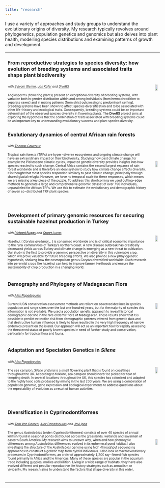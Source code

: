 ```yaml
---
title: "research"
---
```


I use a variety of approaches and study groups to understand the evolutionary origins of diversity. My research typically revolves around phylogenetics, population genetics and genomics but also delves into plant health, modelling species distributions and examining patterns of growth and development.

<table id="myTable" style="padding-top:16px padding-bottom:16px">
<tr>
<td>
  
#### From reproductive strategies to species diversity: how evolution of breeding systems and associated traits shape plant biodiversity

<font size="1">
_with [Sylvain Glemin](https://scholar.google.fr/citations?user=Ol-P2LQAAAAJ&hl=en), [Jos Kafer](https://lbbe.univ-lyon1.fr/-Kafer-Jos-.html?lang=fr) and [DiveRS](https://www.fondationbiodiversite.fr/en/the-frb-in-action/programs-and-projects/le-cesab/divers/)_

Angiosperms (flowering plants) present an exceptional diversity of breeding systems, with variation both in gender distribution within and among individuals (from hermaphroditism to separate sexes) and in mating patterns (from strict outcrossing to predominant selfing). Breeding systems have been shown to affect species diversification and to be associated with other life-history and ecological traits. Consequently, breeding systems could be an important determinant of the observed species diversity in flowering plants. The __DiveRS__ project aims at exploring the hypothesis that the combination of traits associated with breeding systems could be an important key to understanding evolutionary success and plant species diversity. 
</font>
</td>
  
  <td align="right">
  
  ![](images/divers.png){width=60%}
  
  </td>
</tr>

<tr>
  <td>

#### Evolutionary dynamics of central African rain forests

<font size="1">
_with [Thomas Couvreur](http://www.couvreurlab.org/)_

Tropical rain forests (TRFs) are hyper-diverse ecosystems and ongoing climate change will have an extraordinary impact on their biodiversity. Studying how past climate change, for example the Pleistocene climatic cycles, impacted genetic diversity provides insights into how species reacted to such change. Central Africa contains the second largest expanse of rain forest worldwide and is therefore an ideal system to study how climate change affects diversity. It is thought that most species responded similarly to past climate change, principally through shared glacial refugia. However, we have no temporal scale for these responses, which means we are missing a key piece of the puzzle. To address this shortcoming we used cutting-edge methods to generate a large and comprehensive genomic dataset of over 750 individuals, unparalleled for African TRFs. We use this to estimate the evolutionary and demographic history of seven co-distributed TRF plant species.
</font>

##

##

  </td>
  <td align="right">
  
  ![](images/afrodynpng){width=60%}
  
  </td>
  
</tr>

<tr>
  <td>

#### Development of primary genomic resources for securing sustainable hazelnut production in Turkey
<font size="1">
_with [Richard Buggs](http://richardbuggs.com/) and [Stuart Lucas](http://myweb.sabanciuniv.edu/slucas/)_

Hazelnut ( _Corylus avellana_ L. ) is consumed worldwide and is of critical economic importance to the rural communities of Turkey's northern coast. A new disease outbreak has drastically decreased yields across Turkey and climate change is emerging as a new threat to cultivation. Our study is the first to provide a genomic perspective on diversity in this vulnerable crop, which will prove valuable for future breeding efforts.  We also provide a new p0hylogenetic hypothesis, shoiwng how the cosmopolitan genus _Corylus_ diversified worldwide. Such research into perennial crops like hazelnut can help to improve farmer livelihoods and ensure the sustainability of crop production in a changing world.

</font>
  </td>
  <td align="right">
  
  ![](images/divers.png){width=60%}
  
  </td>
  
</tr>


<tr>
  <td>

#### Demography and Phylogeny of Madagascan Flora

<font size="1">
_with [Alex Papadopulos](http://labadopulos.co.uk/)_

Current IUCN conservation assessment methods are reliant on observed declines in species population and range sizes over the last one hundred years, but for the majority of species this information is not available. We used a population genetic appraoch to reveal historical demographic decline in the rare endemic flora of Madagascar. These results show that it is possible to predict extinction risk from demographic patterns inferred from genetic data and that destructive human influence is likely to have resulted in the very high frequency of narrow endemics present on the island. Our approach will act as an important tool for rapidly assessing the threatened status of poorly known species in need of further study and conservation, particularly for tropical flora and fauna.

</font>
  </td>
  <td align="right">
  
  ![](images/divers.png){width=60%}
  
  </td>
  
</tr>

<tr>
  <td>

#### Adaptation and Speciation Genetics in _Silene_

<font size="1">
_with [Alex Papadopulos](http://labadopulos.co.uk/)_

The sea campion, _Silene uniflora_ is a small flowering plant that is found on coastlines throughout the UK. According to folklore, sea campion should never be picked for fear of tempting death. In several locations throughout the UK, this species has colonised and adapted to the highly toxic soils produced by mining in  the last 200 years. We are using a combination of population genomic, gene expression and ecological experiments to address questions about the repeatability of evolution as a result of human activities.
</font>

##

##

  </td>
  <td align="right">
  
  ![](images/divers.png){width=60%}
  
  </td>
  
</tr>

<tr>
  <td>

#### Diversification in Cyprinodontiformes

<font size="1">
_with [Tom Van Dooren](http://tomvandooren.eu/), [Alex Papadopulos](http://labadopulos.co.uk/) and [Javi Igea](https://www.javierigea.com/)_

The genus _Austrolebias_ (order: Cyprinodontiformes) consists of over 40 species of annual killifish found in seasonal ponds distributed across the grasslands, wetlands and savannah of eastern South America. My research aims to uncover why, when and how phenotypic differences among _Austrolebias_ differences evolved in its ephemeral pond habitat. I also investigate the structure of the _Austrolebias_ genome using high-throughput sequencing approaches to construct a genetic map from hybrid individuals. I also look at macroevolutionary processes in Cyprinodontiformes, an order of approximately 1,200 ray-finned fish species found primarily in Africa and the Americas. Many of these species are popular in the aquarium trade including guppies, mollies and killifish. Living in a wide range of habitats, they have also evolved different and peculiar reproductive life history strategies such as annualism or viviparity. My research aims to understand the factors that shape diversity in this order.

</font>

##

##
  </td>
  <td align="right">
  
  ![](images/divers.png){width=60%}
  
  </td>
  
</tr>
</table>